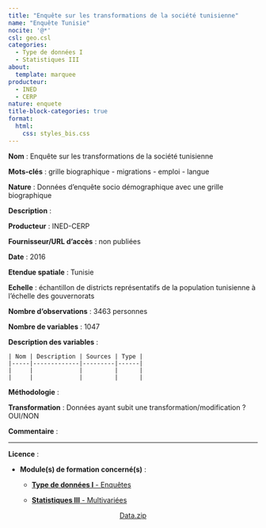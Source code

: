 ```yaml
---
title: "Enquête sur les transformations de la société tunisienne"
name: "Enquête Tunisie"
nocite: '@*'
csl: geo.csl
categories: 
  - Type de données I
  - Statistiques III
about:
  template: marquee
producteur:
  - INED
  - CERP
nature: enquete
title-block-categories: true
format:
  html: 
    css: styles_bis.css
---
```


**Nom** : Enquête sur les transformations de la société tunisienne

**Mots-clés** : grille biographique - migrations - emploi - langue

**Nature** : Données d'enquête socio démographique avec une grille biographique

**Description** :

**Producteur** : INED-CERP

**Fournisseur/URL d'accès** : non publiées

**Date** : 2016

**Etendue spatiale** : Tunisie

**Echelle** : échantillon de districts représentatifs de la population tunisienne à l'échelle des gouvernorats

**Nombre d'observations** : 3463 personnes

**Nombre de variables** : 1047

**Description des variables** :

    | Nom | Description | Sources | Type |
    |-----|-------------|---------|------|
    |     |             |         |      |
    |     |             |         |      |

**Méthodologie** :

**Transformation** : Données ayant subit une transformation/modification ? OUI/NON

**Commentaire** :

------------------------------------------------------------------------

**Licence** :

-   **Module(s) de formation concerné(s)** :

    -   [**Type de données I** - Enquêtes](../modules/A_data_type.qmd)

    -   [**Statistiques III** - Multivariées](../modules/K_stat_multi.qmd)
    
<center><a href="" class="btn btn-info" role="button" aria-disabled="true"><i class="bi bi-cloud-arrow-down"></i> Data.zip</a></center>
